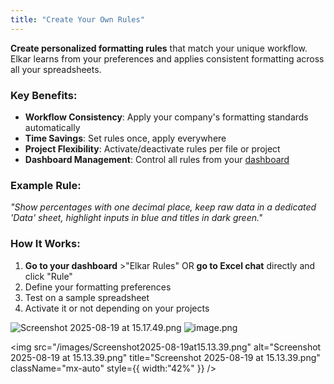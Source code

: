 ```yaml
---
title: "Create Your Own Rules"
---
```


**Create personalized formatting rules** that match your unique workflow. Elkar learns from your preferences and applies consistent formatting across all your spreadsheets.

### Key Benefits:

- **Workflow Consistency**: Apply your company's formatting standards automatically
- **Time Savings**: Set rules once, apply everywhere
- **Project Flexibility**: Activate/deactivate rules per file or project
- **Dashboard Management**: Control all rules from your [dashboard](https://sheets-app.elkar.co/)

### Example Rule:

_"Show percentages with one decimal place, keep raw data in a dedicated 'Data' sheet, highlight inputs in blue and titles in dark green."_

### How It Works:

1. **Go to your dashboard** \>"Elkar Rules" OR **go to Excel chat** directly and click "Rule"
2. Define your formatting preferences
3. Test on a sample spreadsheet
4. Activate it or not depending on your projects

<div style={{ display:"flex",gap:"1rem",alignItems:"flex-start" }} />

<CardGroup cols={2}>
  <Card>
    <img
      src="/images/Screenshot2025-08-19at15.17.49.png"
      alt="Screenshot 2025-08-19 at 15.17.49.png"
      title="Screenshot 2025-08-19 at 15.17.49.png"
      style={{ width:"97%" }}
    />
  </Card>
  <Card>
    <img
      src="/images/image.png"
      alt="image.png"
      title="image.png"
      style={{ width:"100%" }}
    />
  </Card>
</CardGroup>

<img
  src="/images/Screenshot2025-08-19at15.13.39.png"
  alt="Screenshot 2025-08-19 at 15.13.39.png"
  title="Screenshot 2025-08-19 at 15.13.39.png"
  className="mx-auto"
  style={{ width:"42%" }}
/>